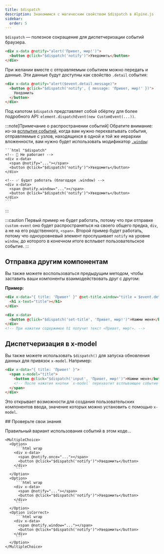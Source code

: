 ```yaml
---
title: $dispatch
description: Знакомимся с магическим свойством $dispatch в Alpine.js
sidebar:
  order: 5
---
```



`$dispatch` — полезное сокращение для диспетчеризации событий браузера.

```html live "$dispatch"
<div x-data @notify="alert('Привет, мир!')">
  <button @click="$dispatch('notify')">Уведомить</button>
</div>
```

При желании вместе с отправляемым событием можно передать и данные. Эти данные будут доступны как свойство `.detail` события:

```html live "$dispatch"
<div x-data @notify="alert($event.detail.message)">
  <button @click="$dispatch('notify', { message: 'Привет, мир!' })">
    Уведомить
  </button>
</div>
```

Под капотом `$dispatch` представляет собой обёртку для более подробного API: `element.dispatchEvent(new CustomEvent(...))`.

:::note[Примечание о распространении событий]
    Обратите внимание: из-за [всплытия событий](https://learn.javascript.ru/bubbling-and-capturing), когда вам нужно перехватывать события, отправляемые с узлов, находящихся в одной и той же иерархии вложенности, вам нужно будет использовать модификатор [`.window`](/directives/on#window):

    ```html "$dispatch"
    <!-- 🚫 Не работает -->
    <div x-data>
      <span @notify="..."></span>
      <button @click="$dispatch('notify')">Уведомить</button>
    </div>

    <!-- ✅ Будет работать (благодаря .window) -->
    <div x-data>
      <span @notify.window="..."></span>
      <button @click="$dispatch('notify')">Уведомить</button>
    </div>
    ```
:::

:::caution
    Первый пример не будет работать, потому что при отправке `custom-event` оно будет распространяться на своего общего предка, `div`, а не на его родственного, `<span>`. Второй пример будет работать, потому что одноуровневый элемент прослушивает `notify` на уровне `window`, до которого в конечном итоге всплывет пользовательское событие.
:::

## Отправка другим компонентам

Вы также можете воспользоваться предыдущим методом, чтобы заставить ваши компоненты взаимодействовать друг с другом:

**Пример:**

```html "$dispatch"
<div x-data="{ title: 'Привет' }" @set-title.window="title = $event.detail">
  <h1 x-text="title"></h1>
</div>

<div x-data>
  <button @click="$dispatch('set-title', 'Привет, мир!')">Нажми меня</button>
</div>
<!-- При нажатии содержимое h1 получит текст «Привет, мир!». -->
```

## Диспетчеризация в x-model

Вы также можете использовать `$dispatch()` для запуска обновления данных для привязок `x-model`. Например:

```html "$dispatch" wrap
<div x-data="{ title: 'Привет' }">
  <span x-model="title">
    <button @click="$dispatch('input', 'Привет, мир!')">Нажми меня</button>
    <!-- После нажатия кнопки `x-model` перехватит всплывающее событие ввода и обновит заголовок. -->
  </span>
</div>
```

Это открывает возможности для создания пользовательских компонентов ввода, значение которых можно установить с помощью `x-model`.

<Box icon="question-mark">
## Проверьте свои знания

Правильный вариант использования событий в этом коде...

    <MultipleChoice>
      <Option>
         ```html wrap
        <div x-data>
          <span @notify.once="..."></span>
          <button @click="$dispatch('notify')">Уведомить</button>
        </div>
         ```
      </Option>
      <Option>
         ```html wrap
        <div x-data>
          <span @notify="..."></span>
          <button @click="$dispatch('notify')">Уведомить</button>
        </div>
         ```
      </Option>
      <Option isCorrect>
         ```html wrap
        <div x-data>
          <span @notify.window="..."></span>
          <button @click="$dispatch('notify')">Уведомить</button>
        </div>
         ```
      </Option>
    </MultipleChoice>

</Box>